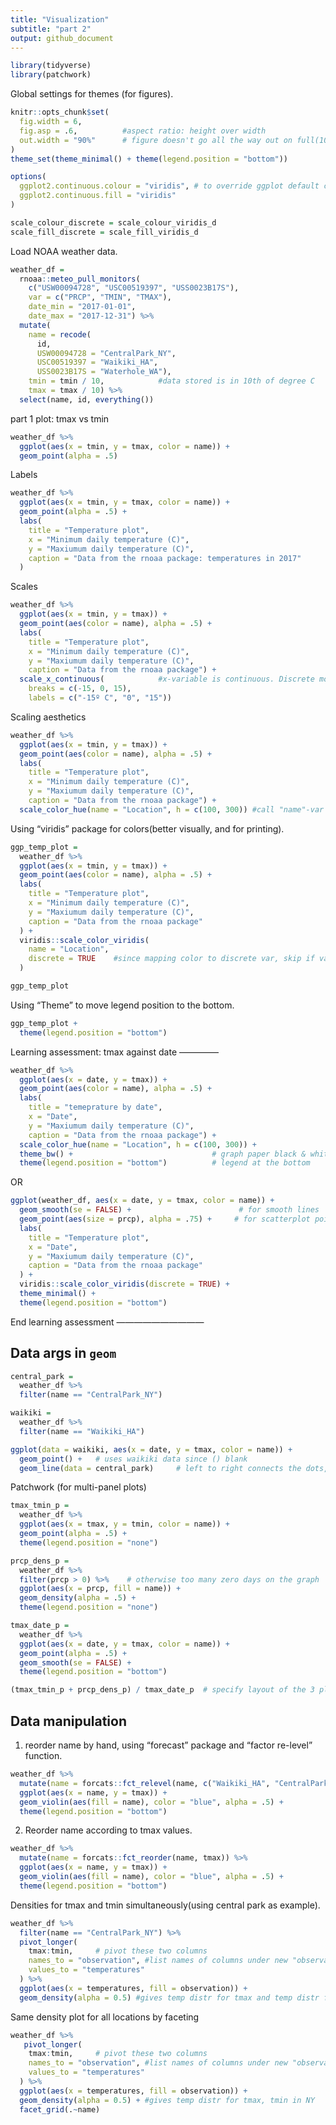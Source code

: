 ```yaml
---
title: "Visualization"
subtitle: "part 2"
output: github_document
---
```



```r
library(tidyverse)
library(patchwork)
```

Global settings for themes (for figures).
```r
knitr::opts_chunk$set(
  fig.width = 6,
  fig.asp = .6,          #aspect ratio: height over width
  out.width = "90%"      # figure doesn't go all the way out on full(100%) page
)
theme_set(theme_minimal() + theme(legend.position = "bottom"))

options(
  ggplot2.continuous.colour = "viridis", # to override ggplot default colors.
  ggplot2.continuous.fill = "viridis"
)

scale_colour_discrete = scale_colour_viridis_d
scale_fill_discrete = scale_fill_viridis_d
```


Load NOAA weather data.

```r
weather_df = 
  rnoaa::meteo_pull_monitors(
    c("USW00094728", "USC00519397", "USS0023B17S"),
    var = c("PRCP", "TMIN", "TMAX"), 
    date_min = "2017-01-01",
    date_max = "2017-12-31") %>%
  mutate(
    name = recode(
      id, 
      USW00094728 = "CentralPark_NY", 
      USC00519397 = "Waikiki_HA",
      USS0023B17S = "Waterhole_WA"),
    tmin = tmin / 10,            #data stored is in 10th of degree C
    tmax = tmax / 10) %>%
  select(name, id, everything())
```

part 1 plot: tmax vs tmin
```r
weather_df %>% 
  ggplot(aes(x = tmin, y = tmax, color = name)) + 
  geom_point(alpha = .5)
```

Labels
```r
weather_df %>% 
  ggplot(aes(x = tmin, y = tmax, color = name)) + 
  geom_point(alpha = .5) + 
  labs(
    title = "Temperature plot",
    x = "Minimum daily temperature (C)",
    y = "Maxiumum daily temperature (C)",
    caption = "Data from the rnoaa package: temperatures in 2017"
  )
```

Scales
```r
weather_df %>% 
  ggplot(aes(x = tmin, y = tmax)) + 
  geom_point(aes(color = name), alpha = .5) + 
  labs(
    title = "Temperature plot",
    x = "Minimum daily temperature (C)",
    y = "Maxiumum daily temperature (C)",
    caption = "Data from the rnoaa package") + 
  scale_x_continuous(            #x-variable is continuous. Discrete more common.
    breaks = c(-15, 0, 15), 
    labels = c("-15º C", "0", "15"))
```

Scaling aesthetics
```r
weather_df %>% 
  ggplot(aes(x = tmin, y = tmax)) + 
  geom_point(aes(color = name), alpha = .5) + 
  labs(
    title = "Temperature plot",
    x = "Minimum daily temperature (C)",
    y = "Maxiumum daily temperature (C)",
    caption = "Data from the rnoaa package") + 
  scale_color_hue(name = "Location", h = c(100, 300)) #call "name"-var location.
```

Using "viridis" package for colors(better visually, and for printing).
```r
ggp_temp_plot = 
  weather_df %>% 
  ggplot(aes(x = tmin, y = tmax)) + 
  geom_point(aes(color = name), alpha = .5) + 
  labs(
    title = "Temperature plot",
    x = "Minimum daily temperature (C)",
    y = "Maxiumum daily temperature (C)",
    caption = "Data from the rnoaa package"
  ) + 
  viridis::scale_color_viridis(
    name = "Location", 
    discrete = TRUE    #since mapping color to discrete var, skip if var is cont.
  )

ggp_temp_plot
```

Using "Theme" to move legend position to the bottom.
```r
ggp_temp_plot + 
  theme(legend.position = "bottom")
```

Learning assessment: tmax against date --------------
```r
weather_df %>% 
  ggplot(aes(x = date, y = tmax)) + 
  geom_point(aes(color = name), alpha = .5) + 
  labs(
    title = "temeprature by date",
    x = "Date",
    y = "Maxiumum daily temperature (C)",
    caption = "Data from the rnoaa package") + 
  scale_color_hue(name = "Location", h = c(100, 300)) +
  theme_bw() +                               # graph paper black & white
  theme(legend.position = "bottom")          # legend at the bottom  
```

OR
```r
ggplot(weather_df, aes(x = date, y = tmax, color = name)) + 
  geom_smooth(se = FALSE) +                        # for smooth lines
  geom_point(aes(size = prcp), alpha = .75) +     # for scatterplot points  
  labs(
    title = "Temperature plot",
    x = "Date",
    y = "Maxiumum daily temperature (C)",
    caption = "Data from the rnoaa package"
  ) + 
  viridis::scale_color_viridis(discrete = TRUE) + 
  theme_minimal() + 
  theme(legend.position = "bottom")
```
End learning assessment ------------------------------


## Data args in `geom`

```r
central_park =
  weather_df %>% 
  filter(name == "CentralPark_NY")

waikiki =
  weather_df %>% 
  filter(name == "Waikiki_HA")

ggplot(data = waikiki, aes(x = date, y = tmax, color = name)) +
  geom_point() +   # uses waikiki data since () blank
  geom_line(data = central_park)     # left to right connects the dots, if () blank do it for waikiki, otherwise for name specified.
```


Patchwork (for multi-panel plots)
```r
tmax_tmin_p = 
  weather_df %>% 
  ggplot(aes(x = tmax, y = tmin, color = name)) + 
  geom_point(alpha = .5) +
  theme(legend.position = "none")

prcp_dens_p = 
  weather_df %>% 
  filter(prcp > 0) %>%    # otherwise too many zero days on the graph
  ggplot(aes(x = prcp, fill = name)) + 
  geom_density(alpha = .5) + 
  theme(legend.position = "none")

tmax_date_p = 
  weather_df %>% 
  ggplot(aes(x = date, y = tmax, color = name)) + 
  geom_point(alpha = .5) +
  geom_smooth(se = FALSE) + 
  theme(legend.position = "bottom")

(tmax_tmin_p + prcp_dens_p) / tmax_date_p  # specify layout of the 3 plots
```


## Data manipulation 
1. reorder name by hand, using "forecast" package and "factor re-level" function.
```r
weather_df %>%
  mutate(name = forcats::fct_relevel(name, c("Waikiki_HA", "CentralPark_NY", "Waterhole_WA"))) %>% 
  ggplot(aes(x = name, y = tmax)) + 
  geom_violin(aes(fill = name), color = "blue", alpha = .5) + 
  theme(legend.position = "bottom")
```

2.  Reorder name according to tmax values.
```r
weather_df %>%
  mutate(name = forcats::fct_reorder(name, tmax)) %>% 
  ggplot(aes(x = name, y = tmax)) + 
  geom_violin(aes(fill = name), color = "blue", alpha = .5) + 
  theme(legend.position = "bottom")
```

Densities for tmax and tmin simultaneously(using central park as example).
```r
weather_df %>% 
  filter(name == "CentralPark_NY") %>% 
  pivot_longer(
    tmax:tmin,     # pivot these two columns
    names_to = "observation", #list names of columns under new "observations"column
    values_to = "temperatures"
  ) %>% 
  ggplot(aes(x = temperatures, fill = observation)) +
  geom_density(alpha = 0.5) #gives temp distr for tmax and temp distr for tmin in NY
```

Same density plot for all locations by faceting
```r
weather_df %>% 
   pivot_longer(
    tmax:tmin,     # pivot these two columns
    names_to = "observation", #list names of columns under new "observations"column
    values_to = "temperatures"
  ) %>% 
  ggplot(aes(x = temperatures, fill = observation)) +
  geom_density(alpha = 0.5) + #gives temp distr for tmax, tmin in NY
  facet_grid(.~name)
```

